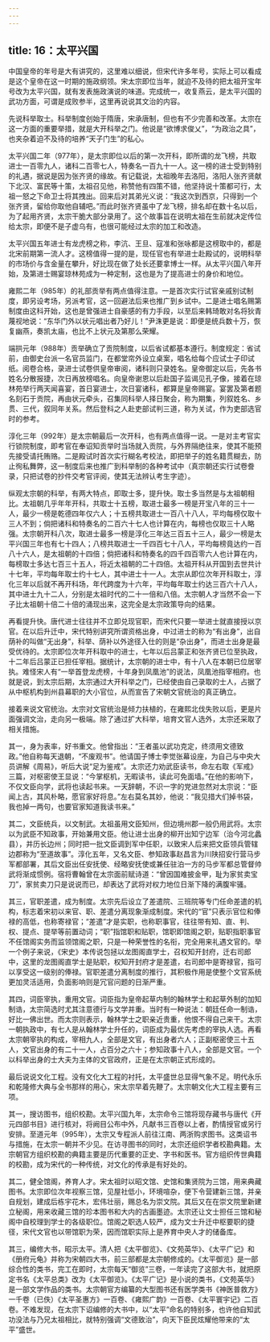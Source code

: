 ```yaml
---
---
---
```

title: 16：太平兴国
---



中国皇帝的年号是大有讲究的，这里难以细说，但宋代许多年号，实际上可以看成是这个皇帝在这一时期的施政纲领。宋太宗即位当年，就迫不及待的把太祖开宝年号改为太平兴国，就有发表施政演说的味道。完成统一，收复燕云，是太平兴国的武功方面，可谓是成败参半，这里再说说其文治的内容。

先说科举取士。科举制度创始于隋唐，宋承唐制，但也有不少完善和改革。太宗在这一方面的重要举措，就是大开科举之门。他说是“欲博求俊乂”，“为政治之具”，也夹杂着迫不及待的培养“天子门生”的私心。

太平兴国二年（977年），是太宗即位以后的第一次开科，即所谓的龙飞榜，共取进士一百零九人，诸科二百零七人，特奏名一百九十一人。这一榜的进士受到特别的礼遇，据说是因为张齐贤的缘故。有记载说，太祖晚年去洛阳，洛阳人张齐贤献下北汉、富民等十策，太祖召见他，称赞他有四策不错，他坚持说十策都可行，太祖一怒之下命卫士将其拽出。回来后对其弟光义说：“我这次到西京，只得到一个张齐贤，留给你取他自辅吧。”而此时张齐贤虽中了龙飞榜，排名却在数十名以后，为了起用齐贤，太宗干脆大部分录用了。这个故事旨在说明太祖在生前就决定传位给太宗，即便不是子虚乌有，也很可能经过太宗的加工和改造。

太平兴国五年进士有龙虎榜之称，李沆、王旦、寇准和张咏都是这榜取中的，都是北宋前期第一流人才。这榜值得一提的是，现任官也有举进士赴殿试的，说明科举的市场价与含金量在攀升，好比现在做了处长还要拿博士一样。从太平兴国八年开始，及第进士赐宴琼林苑成为一种定制，这也是为了提高进士的身价和地位。

雍熙二年（985年）的礼部贡举有两点值得注意。一是首次实行试官亲戚别试制度，即另设考场，另派考官，这一回避法后来也推广到乡试中。二是进士唱名赐第制度由这科开始，这也是曾强进士自豪感的有力手段，以至后来韩琦敢对名将狄青蔑视地说：“东华门外以状元唱出者乃好儿！”尹洙更是说：即便是统兵数十万，恢复幽燕，奏凯太庙，也比不上状元及第那么荣耀。

端拱元年（988年）贡举确立了贡院制度，以后省试都基本遵行。制度规定：省试前，由御史台派一名官员监门，在都堂帘外设立桌案，唱名给每个应试士子印试纸。阅卷合格，录进士试卷供皇帝审阅，诸科则只录姓名。皇帝御定以后，先各书姓名分散报捷，次日再放榜唱名。向皇帝谢恩以后赴国子监谒见孔子像，接着在琼林苑举行两天闻喜宴，首日宴进士，次日宴诸科，都算是皇帝赐宴。宴罢及第者题名刻石于贡院，再由状元牵头，召集同科举人择日聚会，称为期集，列叙姓名、乡贯、三代，叙同年关系。然后登科之人赴吏部试判三道，称为关试，作为吏部选官时的参考。

淳化三年（992年）是太宗朝最后一次开科，也有两点值得一说。一是对主考官实行锁院制度，即考官在奉诏知贡举时当场就入贡院，与外界隔绝往来，使其不能预先接受请托贿赂。二是殿试时首次实行糊名考校法，即把举子的姓名籍贯糊去，防止徇私舞弊，这一制度后来也推广到科举制的各种考试中（真宗朝还实行试卷誊录，只把试卷的抄件交考官评阅，使其无法辨认考生字迹）。

纵观太宗朝的科举，有两大特点，即取士多，提升快。取士多当然是与太祖朝相比。太祖朝几乎年年开科，共取士十五榜，取进士最多一榜是开宝八年的三十一人，最少一榜是乾德四年仅六人；十五榜共取进士一百八十八人，平均每榜仅取十三人不到；倘把诸科和特奏名的二百六十七人也计算在内，每榜也仅取三十人略强。太宗朝开科八次，取进士最多一榜是淳化三年达三百五十三人，最少一榜是太平兴国三年也有七十四人；八榜共取进士一千四百七十八人，平均每榜竟达约一百八十六人，是太祖朝的十四倍；倘把诸科和特奏名的四千四百零六人也计算在内，每榜取士多达七百三十五人，将近太祖朝的二十四倍。太祖开科从开国到去世共计十七年，平均每年取士约十七人，其中进士十一人。太宗从即位次年开科取士，淳化三年以后就不再开科场，年代跨度为十六年，平均每年取士约达三百六十八人，其中进士九十二人，分别是太祖时代的二十一倍和八倍。太宗朝人才当然不会一下子比太祖朝十倍二十倍的涌现出来，这完全是太宗政策导向的结果。

再看提升快。唐代进士往往并不立即兑现官职，而宋代只要一举进士就直接授以京官。在以后升迁中，宋代特别讲究所谓资格出身，中过进士的称为“有出身”，出自荫补的叫做“无出身”，科举、荫补以外途径入仕的则是“杂出身”，而进士出身是最受优待的。太宗即位次年开科取中的进士，七年以后吕蒙正和张齐贤已位至执政，十二年后吕蒙正已担任宰相。据统计，太宗朝的进士中，有十八人在本朝已位居宰执。难怪宋人有“一举首登龙虎榜，十年身到凤凰池”的说法，凤凰池指宰相府。也就是说，到太宗后期，太宗通过大开科举之门，已经使由自己录取的士人，占据了从中枢机构到州县幕职的大小官位，从而宣告了宋朝文官统治的真正确立。

接着来说文官统治。太宗对文官统治是倾力扶植的，在雍熙北伐失败以后，更是片面强调文治，走向另一极端。除了通过扩大科举，培育文官人选外，太宗还采取了相关措施。

其一，身为表率，好书重文。他曾指出：“王者虽以武功克定，终须用文德致政。”他自称每天退朝，“不废观书”。他请国子博士李觉张幕设座，为自己与中央大员讲解《周易》，听后大说“足为鉴戒”。太宗还力劝武臣读书，命左右取《军戒》三篇，对枢密使王显说：“今掌枢机，无暇读书，读此可免面墙。”在他的影响下，不仅文臣向学，武将也读起书来。一天辞朝，不识一字的党进忽然对太宗说：“臣闻上古，其风朴略，愿官家好将息。”左右莫名其妙，他说：“我见措大们掉书袋，我也掉一两句，也要官家知道我读书来。”

其二，文臣统兵，以文制武。太祖虽用文臣知州，但边境州郡一般仍用武将。太宗以为武臣不知政事，开始兼用文臣。他让进士出身的柳开出知宁边军（治今河北蠡县），并历长边州；同时把一批文臣调到军中任职，以致宋人后来把文臣领兵管辖边郡称为“至道故事”。淳化五年，又名文臣、参知政事赵昌言为川陕招安行营马步军都部署，其后文臣出任安抚使、经略安抚使或兼任驻泊一方的马步军都总管督帅武将渐成惯例。宿将曹翰曾在太宗面前赋诗道：“曾因国难披金甲，耻为家贫卖宝刀”，家贫卖刀只是说说而已，却表达了武将对权力地位日渐下降的满腹牢骚。

其三，官职差遣，成为制度。太宗先后设立了差遣院、三班院等专门任命差遣的机构，标志着宋初以来官、职、差遣分离现象渐成制度。宋代的“官”只表示官位和俸禄的高低，也称寄禄官；“差遣”才是实职，也称职事官，往往带有知、直、判、权、提点、提举等前置动词；“职”指馆职和贴职，馆职即馆阁之职，贴职指职事官不任馆阁实务而监领馆阁之职，只是一种荣誉性的名衔，完全用来礼遇文官的。举一个例子来说，《宋史》本传说包拯以龙图阁直学士，召权知开封府，迁右司郎中，这里的龙图阁直学士是贴职，权知开封府才是差遣，右司郎中是寄禄官，指可以享受这一级别的俸禄。官职差遣分离制度的推行，其积极作用是使整个文官系统更加灵活适用，负面影响则是冗官问题的日渐严重。

其四，词臣宰执，重用文官。词臣指为皇帝起草内制的翰林学士和起草外制的加知制诰，太宗简选时尤其注意德行与文学并重。当时有一种说法：朝廷任命一制诰，好比一佛出世。而太宗则表示，翰林学士之职亲近贵重，他恨不得自己来干。太宗一朝执政中，有七人是从翰林学士升任的，词臣成为最优先考虑的宰执人选。再看太宗朝宰执的构成，宰相九人，全部是文官，有出身者六人；正副枢密使三十五人，文官出身的有二十一人，占百分之六十；参知政事十八人，全部是文官。一个以科举出身的士大夫为主体的文官政府，正是在太宗朝正式形成的。

最后说说文化工程。没有文化大工程的衬托，太平盛世总显得气象不足。明代永乐和乾隆修大典与全书那样的用心，宋太宗早着先鞭了。太宗朝文化大工程主要有三项。

其一，搜访图书，组织校勘。太平兴国九年，太宗命令三馆将现存藏书与唐代《开元四部书目》进行核对，将阙目公布中外，凡献书三百卷以上者，酌情授官或另行安排。至道元年（995年），太宗又专程派人前往江南、两浙购求图书。这类诏书与措施，在太宗一朝并不少见。在访寻图书的同时，太宗还组织学者校勘典籍。太宗朝官方组织校勘的典籍主要是历代重要的正史、字书和医书。官方组织传世典籍的校勘，成为宋代的一种传统，对文化的传承是有好处的。

其二，健全馆阁，养育人才。宋太祖时以昭文馆、史馆和集贤院为三馆，用来典藏图书。太宗即位次年视察三馆，见屋社低小，环境喧杂，便下令营建新三馆，并亲自规划，建成后栋宇花木，宏伟壮丽，赐总名为崇文院。其后又在在崇文院里新建立秘阁，用来收藏三馆的珍本图书和大内的古画墨迹。太宗还让文士担任三馆和秘阁中自校理到学士的各级职位。馆阁之职选人较严，成为文士升迁中枢要职的捷径，宋代文官也以带馆职为荣，因而馆职实际上是养育中央人才的储备库。

其三，编修大书，昭示太平。清人把《太平御览》、《文苑英华》、《太平广记》和《册府元龟》并称为宋朝四大书，前三部都是太宗朝修成的。《太平御览》是一部综合性的类书，完工在即时，太宗每天“御览”三卷，一年读完了这部大书，就把原定书名《太平总类》改为《太平御览》。《太平广记》是小说的类书，《文苑英华》是一部文学作品的类书。太宗朝官方编纂的大型图书还有医学类书《神医普救方》一千卷（已佚）《太平圣惠方》一百卷、《雍熙广韵》一百卷、《太平寰宇记》二百卷。不难发现，在太宗下诏编修的大书中，以“太平”命名的特别多，也许他自知武功没法与乃兄太祖相比，就特别强调“文德致治”，向天下臣民炫耀他带来的“太平”盛世。